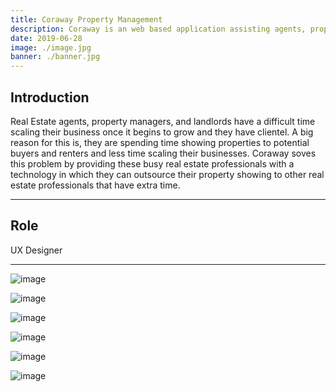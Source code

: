 ```yaml
---
title: Coraway Property Management
description: Coraway is an web based application assisting agents, property managers, and landlords outsource real estate tasks such as property showings, inspections or appraisals on-demand.
date: 2019-06-28
image: ./image.jpg
banner: ./banner.jpg
---
```


## Introduction

Real Estate agents, property managers, and landlords have a difficult time scaling their business once it begins to grow and they have clientel. A big reason for this is, they are spending time showing properties to potential buyers and renters and less time scaling their businesses. 
Coraway soves this problem by providing these busy real estate professionals with a technology in which they can outsource their property showing to other real estate professionals that have extra time. 

---

## Role

UX Designer

---

<Row>

<Col>

![image](./b1.jpg)

</Col>
<Col>

![image](./b2.jpg)

</Col>
</Row>

<Row>
<Col>

![image](./w1.jpg)

</Col>
</Row>

<Row>
<Col>

![image](./l1.jpg)

</Col>
<Col>

![image](./l2.jpg)

</Col>

<Col>

![image](./l3.jpg)

</Col>
</Row>